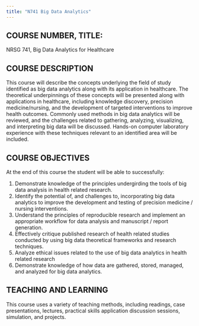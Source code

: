 ```yaml
---
title: "N741 Big Data Analytics"
---
```


## COURSE NUMBER, TITLE:		
NRSG 741, Big Data Analytics for Healthcare

## COURSE DESCRIPTION

This course will describe the concepts underlying the field of study identified as big data analytics along with its application in healthcare. The theoretical underpinnings of these concepts will be presented along with applications in healthcare, including knowledge discovery, precision medicine/nursing, and the development of targeted interventions to improve health outcomes. Commonly used methods in big data analytics will be reviewed, and the challenges related to gathering, analyzing, visualizing, and interpreting big data will be discussed. Hands-on computer laboratory experience with these techniques relevant to an identified area will be included.

## COURSE OBJECTIVES

At the end of this course the student will be able to successfully:

1.	Demonstrate knowledge of the principles undergirding the tools of big data analysis in health related research.
2.	Identify the potential of, and challenges to, incorporating big data analytics to improve the development and testing of precision medicine / nursing interventions.
3.	Understand the principles of reproducible research and implement an appropriate workflow for data analysis and manuscript / report generation.
4.	Effectively critique published research of health related studies conducted by using big data theoretical frameworks and research techniques.
5.	Analyze ethical issues related to the use of big data analytics in health related research
6.	Demonstrate knowledge of how data are gathered, stored, managed, and analyzed for big data analytics.

## TEACHING AND LEARNING

This course uses a variety of teaching methods, including readings, case presentations, lectures, practical skills application discussion sessions, simulation, and projects.
